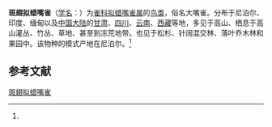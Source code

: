 {{Speciesbox
| name = 斑翅拟蜡嘴雀
| status = LC
| status_system = IUCN3.1
| status_ref = <ref>{{IUCN|id=22720696 |title=''Mycerobas melanozanthos'' |assessor=BirdLife International |assessor-link=BirdLife International |version=2013.2 |year=2012 |accessdate=26 November 2013}}</ref>
| image = Spot-winged Grosbeak.JPG
| genus = Mycerobas
| species = melanozanthos
| authority = (Hodgson)<ref name='id4298'>{{cite web| url =http://www.bioinfo.cn/db05/BjdwSpecies.php?action=view&id=4298| title =斑翅拟蜡嘴雀| work =《中国动物物种编目数据库》| publisher =中国科学院微生物研究所| author =中国科学院动物研究所| accessdate =2009-04-04| deadurl =yes| archiveurl =https://web.archive.org/web/20160305045710/http://www.bioinfo.cn/db05/BjdwSpecies.php?action=view&id=4298| archivedate =2016-03-05}}</ref>
}}

'''斑翅拟蜡嘴雀'''（[[学名|学名]]：{{lang|la|''Mycerobas melanozanthos''}}）为[[雀科|雀科]][[拟蜡嘴雀属|拟蜡嘴雀属]]的[[鸟类|鸟类]]，俗名大嘴雀。分布于尼泊尔、印度、缅甸以及[[中国大陆|中国大陆]]的[[甘肃|甘肃]]、[[四川|四川]]、[[云南|云南]]、[[西藏|西藏]]等地，多见于高山、栖息于高山灌丛、竹丛、草地、甚至到冻荒地带。也见于松杉、针阔混交林、落叶乔木林和果园中。该物种的模式产地在尼泊尔。<ref name='id4298'/>

== 参考文献 ==
{{reflist}}

{{wikispecies|Mycerobas melanozanthos}}
{{Taxonbar|from=Q1002648}}

[[Category:拟蜡嘴雀属|斑翅拟蜡嘴雀]]


{{雀形目小作品}}
